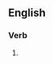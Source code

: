==English==

===Verb===
{{en-verb|parenthesis}}

# {{lb|en|British spelling}} {{alt form|en|parenthesize}}